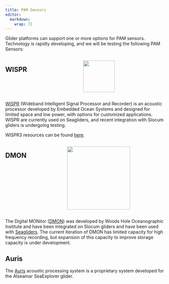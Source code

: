 ```yaml
---
title: PAM Sensors
editor: 
  markdown: 
    wrap: 72
---
```


Glider platforms can support one or more options for PAM sensors.
Technology is rapidly developing, and we will be testing the following
PAM Sensors: 

::: columns 
::: {.column width="80%}

## WISPR

::: 
::: {.column width="20%}

![](images/wispr.jfif){width="100"} 

::: 
:::

[WISPR](https://embeddedocean.com/passive-acoustics-2/){target="_blank"}
(Wideband Intelligent Signal Processor and Recorder) is an acoustic processor 
developed by Embedded Ocean Systems and designed for limited space and low 
power, with options for customized applications. WISPR are currently used on 
Seagliders, and recent integration with Slocum gliders is undergoing testing.

WISPR3 resources can be found [here](https://github.com/embeddedocean/wispr3).

::: columns
::: {.column width="80%}

## DMON

:::
::: {.column width="20%}

![](images/dmon.png){width="200"}

::: 
:::

The Digital MONitor
([DMON](https://apps.dtic.mil/sti/tr/pdf/ADA617025.pdf)) was developed
by Woods Hole Oceanographic Institute and have been integrated on Slocum
gliders and have been used with
[Seagliders](https://www.soest.hawaii.edu/ore/OE/Prof.Howe_PDF/DMON_Van_Uffelen_JOE_2017.pdf).
The current iteration of DMON has limited capacity for high frequency
recording, but expansion of this capacity to improve storage capacity is
under development.

## Auris

The
[Auris](https://www.alseamar-alcen.com/index.php/products/underwater-glider/seaexplorer){target="_blank"}
acoustic processing system is a proprietary system developed for the
Alseamar SeaExplorer glider.
